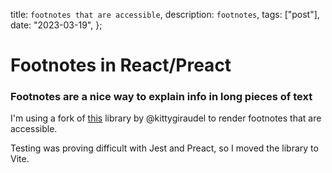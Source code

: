   title: `footnotes that are accessible`,
  description: `footnotes`,
  tags: ["post"],
  date: "2023-03-19",
};

# Footnotes in React/Preact

### Footnotes are a nice way to explain info in long pieces of text

I'm using a fork of
[this](https://kittygiraudel.com/2020/11/24/accessible-footnotes-and-a-bit-of-react/)
library by @kittygiraudel to render footnotes that are accessible.

Testing was proving difficult with Jest and Preact, so I moved the library to Vite.


<Island componentName="FootnoteTest" islandTag="span">
  <FootnoteTest />
</Island>
